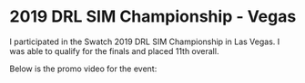 # 2019 DRL SIM Championship - Vegas

I participated in the Swatch 2019 DRL SIM Championship in Las Vegas. I was able to qualify for the finals and placed 11th overall.

Below is the promo video for the event:

<YouTube youTubeId='Qv_QUTMgAmI' />
